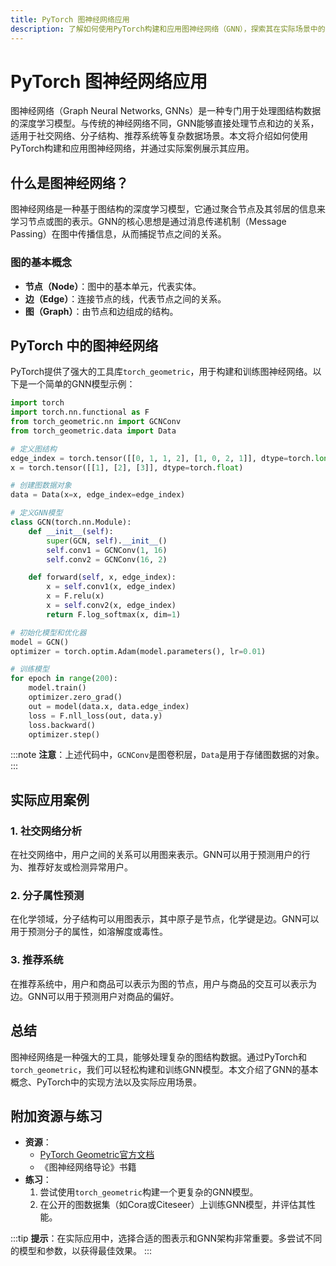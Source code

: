 ```yaml
---
title: PyTorch 图神经网络应用
description: 了解如何使用PyTorch构建和应用图神经网络（GNN），探索其在实际场景中的应用。
---
```


# PyTorch 图神经网络应用

图神经网络（Graph Neural Networks, GNNs）是一种专门用于处理图结构数据的深度学习模型。与传统的神经网络不同，GNN能够直接处理节点和边的关系，适用于社交网络、分子结构、推荐系统等复杂数据场景。本文将介绍如何使用PyTorch构建和应用图神经网络，并通过实际案例展示其应用。

## 什么是图神经网络？

图神经网络是一种基于图结构的深度学习模型，它通过聚合节点及其邻居的信息来学习节点或图的表示。GNN的核心思想是通过消息传递机制（Message Passing）在图中传播信息，从而捕捉节点之间的关系。

### 图的基本概念
- **节点（Node）**：图中的基本单元，代表实体。
- **边（Edge）**：连接节点的线，代表节点之间的关系。
- **图（Graph）**：由节点和边组成的结构。

## PyTorch 中的图神经网络

PyTorch提供了强大的工具库`torch_geometric`，用于构建和训练图神经网络。以下是一个简单的GNN模型示例：

```python
import torch
import torch.nn.functional as F
from torch_geometric.nn import GCNConv
from torch_geometric.data import Data

# 定义图结构
edge_index = torch.tensor([[0, 1, 1, 2], [1, 0, 2, 1]], dtype=torch.long)
x = torch.tensor([[1], [2], [3]], dtype=torch.float)

# 创建图数据对象
data = Data(x=x, edge_index=edge_index)

# 定义GNN模型
class GCN(torch.nn.Module):
    def __init__(self):
        super(GCN, self).__init__()
        self.conv1 = GCNConv(1, 16)
        self.conv2 = GCNConv(16, 2)

    def forward(self, x, edge_index):
        x = self.conv1(x, edge_index)
        x = F.relu(x)
        x = self.conv2(x, edge_index)
        return F.log_softmax(x, dim=1)

# 初始化模型和优化器
model = GCN()
optimizer = torch.optim.Adam(model.parameters(), lr=0.01)

# 训练模型
for epoch in range(200):
    model.train()
    optimizer.zero_grad()
    out = model(data.x, data.edge_index)
    loss = F.nll_loss(out, data.y)
    loss.backward()
    optimizer.step()
```

:::note
**注意**：上述代码中，`GCNConv`是图卷积层，`Data`是用于存储图数据的对象。
:::

## 实际应用案例

### 1. 社交网络分析
在社交网络中，用户之间的关系可以用图来表示。GNN可以用于预测用户的行为、推荐好友或检测异常用户。

### 2. 分子属性预测
在化学领域，分子结构可以用图表示，其中原子是节点，化学键是边。GNN可以用于预测分子的属性，如溶解度或毒性。

### 3. 推荐系统
在推荐系统中，用户和商品可以表示为图的节点，用户与商品的交互可以表示为边。GNN可以用于预测用户对商品的偏好。

## 总结

图神经网络是一种强大的工具，能够处理复杂的图结构数据。通过PyTorch和`torch_geometric`，我们可以轻松构建和训练GNN模型。本文介绍了GNN的基本概念、PyTorch中的实现方法以及实际应用场景。

## 附加资源与练习

- **资源**：
  - [PyTorch Geometric官方文档](https://pytorch-geometric.readthedocs.io/)
  - 《图神经网络导论》书籍
- **练习**：
  1. 尝试使用`torch_geometric`构建一个更复杂的GNN模型。
  2. 在公开的图数据集（如Cora或Citeseer）上训练GNN模型，并评估其性能。

:::tip
**提示**：在实际应用中，选择合适的图表示和GNN架构非常重要。多尝试不同的模型和参数，以获得最佳效果。
:::